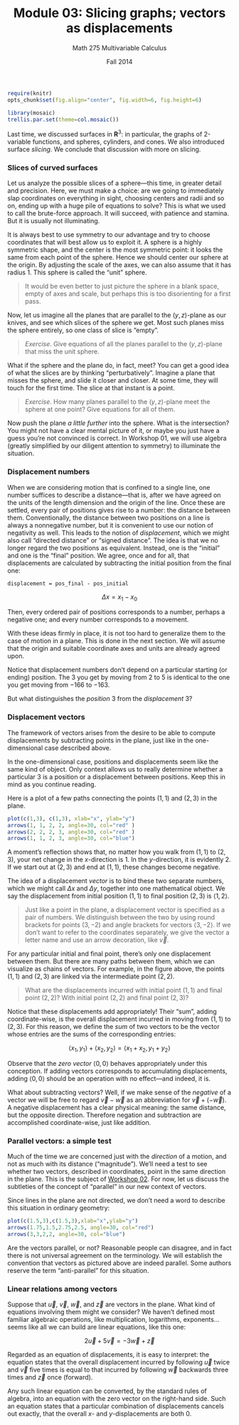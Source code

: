 % Module 03:
  Slicing graphs; vectors as displacements
% Math 275 Multivariable Calculus
% Fall 2014

```{r echo=FALSE,results="hide",label="options"}
require(knitr)
opts_chunk$set(fig.align="center", fig.width=6, fig.height=6)
```

```{r echo=FALSE,warning=FALSE,error=FALSE,message=FALSE,results="hide"}
library(mosaic)
trellis.par.set(theme=col.mosaic())
```

Last time, we discussed surfaces in $\mathbf{R}^3$: in particular, the graphs of 2-variable functions, and spheres, cylinders, and cones. We also introduced surface *slicing*. We conclude that discussion with more on slicing.

### Slices of curved surfaces

Let us analyze the possible slices of a sphere---this time, in greater detail and precision. Here, we must make a choice: are we going to immediately slap coordinates on everything in sight, choosing centers and radii and so on, ending up with a huge pile of equations to solve? This is what we used to call the brute-force approach. It will succeed, with patience and stamina. But it is usually not illuminating. 

It is always best to use symmetry to our advantage and try to choose coordinates that will best allow us to exploit it. A sphere is a highly symmetric shape, and the center is the most symmetric point: it looks the same from each point of the sphere. Hence we should center our sphere at the origin. By adjusting the scale of the axes, we can also assume that it has radius 1. This sphere is called the "unit" sphere.

> It would be even better to just picture the sphere in a blank space, empty of axes and scale, but perhaps this is too disorienting for a first pass.

Now, let us imagine all the planes that are parallel to the $(y,z)$-plane as our knives, and see which slices of the sphere we get. Most such planes miss the sphere entirely, so one class of slice is "empty".

> *Exercise*. Give equations of all the planes parallel to the $(y,z)$-plane that miss the unit sphere.

What if the sphere and the plane do, in fact, meet? You can get a good idea of what the slices are by thinking "perturbatively". Imagine a plane that misses the sphere, and slide it closer and closer. At some time, they will touch for the first time. The slice at that instant is a point.

> *Exercise*. How many planes parallel to the $(y,z)$-plane meet the sphere at one point? Give equations for all of them.

Now push the plane *a little further* into the sphere. What is the intersection? You might not have a clear mental picture of it, or maybe you just have a guess you're not convinced is correct. In Workshop 01, we will use algebra (greatly simplified by our diligent attention to symmetry) to illuminate the situation.

### Displacement numbers

When we are considering motion that is confined to a single line, one number suffices to describe a distance---that is, after we have agreed on the units of the length dimension and the origin of the line. Once these are settled, every pair of positions gives rise to a number: the distance between them. Conventionally, the distance between two positions on a line is always a nonnegative number, but it is convenient to use our notion of negativity as well. This leads to the notion of *displacement*, which we might also call "directed distance" or "signed distance". The idea is that we no longer regard the two positions as equivalent. Instead, one is the "initial" and one is the "final" position. We agree, once and for all, that displacements are calculated by subtracting the initial position from the final one:

    displacement = pos_final - pos_initial

$$ \Delta x = x_1 - x_0 $$

Then, every ordered pair of positions corresponds to a number, perhaps a negative one; and every number corresponds to a movement.

With these ideas firmly in place, it is not too hard to generalize them to the case of motion in a plane. This is done in the next section. We will assume that the origin and suitable coordinate axes and units are already agreed upon.

Notice that displacement numbers don't depend on a particular starting (or ending) position. The $3$ you get by moving from $2$ to $5$ is identical to the one you get moving from $-166$ to $-163$.

But what distinguishes the *position* $3$ from the *displacement* $3$?

### Displacement vectors

The framework of vectors arises from the desire to be able to compute displacements by subtracting points in the plane, just like in the one- dimensional case described above.

In the one-dimensional case, positions and displacements seem like the same kind of object. Only context allows us to really determine whether a particular $3$ is a position or a displacement between positions. Keep this in mind as you continue reading.

Here is a plot of a few paths connecting the points $(1,1)$ and $(2,3)$ in the plane.

```{r, first_plot}
plot(c(1,3), c(1,3), xlab="x", ylab="y")
arrows(1, 1, 2, 2, angle=30, col="red" )
arrows(2, 2, 2, 3, angle=30, col="red" )
arrows(1, 1, 2, 3, angle=30, col="blue")
```

A moment's reflection shows that, no matter how you walk from $(1,1)$ to $(2,3)$, your net change in the $x$-direction is $1$. In the $y$-direction, it is evidently $2$. If we start out at $(2,3)$ and end at $(1,1)$, these changes become negative.

The idea of a displacement *vector* is to bind these two separate numbers, which we might call $\Delta x$ and $\Delta y$, together into one mathematical object. We say the displacement from initial position $(1,1)$ to final position $(2,3)$ is $\langle 1, 2 \rangle$.

> Just like a point in the plane, a displacement vector is specified as a pair of numbers. We distinguish between the two by using round brackets for points $(3,-2)$ and angle brackets for vectors $\langle 3, -2 \rangle$. If we don't want to refer to the coordinates separately, we give the vector a letter name and use an arrow decoration, like $\vec{v}$.

For any particular initial and final point, there's only one displacement between them. But there are many paths between them, which we can visualize as chains of vectors. For example, in the figure above, the points $(1,1)$ and $(2,3)$ are linked via the intermediate point $(2,2)$.

> What are the displacements incurred with initial point $(1,1)$ and final point $(2,2)$? With initial point $(2,2)$ and final point $(2,3)$?

Notice that these displacements add appropriately! Their "sum", adding coordinate-wise, is the overall displacement incurred in moving from $(1,1)$ to $(2,3)$. For this reason, we define the *sum* of two vectors to be the vector whose entries are the sums of the corresponding entries:

$$ \langle x_1, y_1 \rangle + \langle x_2, y_2 \rangle =
     \langle x_1 + x_2, y_1 + y_2 \rangle $$

Observe that the *zero vector* $\langle 0, 0 \rangle$ behaves appropriately under this conception. If adding vectors corresponds to accumulating displacements, adding $\langle 0, 0 \rangle$ should be an operation with no effect---and indeed, it is.

What about subtracting vectors? Well, if we make sense of the *negative* of a vector we will be free to regard $\vec{v} - \vec{w}$ as an abbreviation for $\vec{v} + (-\vec{w})$. A negative displacement has a clear physical meaning: the same distance, but the opposite direction. Therefore negation and subtraction are accomplished coordinate-wise, just like addition.

### Parallel vectors: a simple test

Much of the time we are concerned just with the *direction* of a motion, and not as much with its distance ("magnitude"). We'll need a test to see whether two vectors, described in coordinates, point in the same direction in the plane. This is the subject of [Workshop 02][Workshop 02]. For now, let us discuss the subtleties of the concept of "parallel" in our new context of vectors.

Since lines in the plane are not directed, we don't need a word to describe this situation in ordinary geometry:

```{r, second_plot}
plot(c(1.5,3),c(1.5,3),xlab="x",ylab="y")
arrows(1.75,1.5,2.75,2.5, angle=30, col="red")
arrows(3,3,2,2, angle=30, col="blue")
```

Are the vectors parallel, or not? Reasonable people can disagree, and in fact there is not universal agreement on the terminology. We will establish the convention that vectors as pictured above are indeed parallel. Some authors reserve the term "anti-parallel" for this situation.

### Linear relations among vectors

Suppose that $\vec{u}$, $\vec{v}$, $\vec{w}$, and $\vec{z}$ are vectors in the plane. What kind of equations involving them might we consider? We haven't defined most familiar algebraic operations, like multiplication, logarithms, exponents... seems like all we can build are linear equations, like this one:

$$ 2 \vec{u} + 5 \vec{v} = -3 \vec{w} + \vec{z} $$

Regarded as an equation of displacements, it is easy to interpret: the equation states that the overall displacement incurred by following $\vec{u}$ twice and $\vec{v}$ five times is equal to that incurred by following $\vec{w}$ backwards three times and $\vec{z}$ once (forward).

Any such linear equation can be converted, by the standard rules of algebra, into an equation with the zero vector on the right-hand side. Such an equation states that a particular combination of displacements cancels out exactly, that the overall $x$- and $y$-displacements are both $0$.


<!--document ends; links past here-->

[Module 01]: ../01/Module.html
[Module 02]: ../02/Module.html
<!--placeholder link-->
[Workshop 02]: ../../workshops/02/Workshop.pdf 


